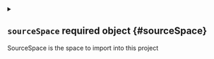 

<Metadata />



<details className="config-field" data-expandable="true">
<summary>

## `sourceSpace` <span className="config-field-required" data-required="true">required</span> <span className="config-field-type">object</span> <span className="config-field-default"></span> <span className="config-field-enum"></span> {#sourceSpace}

SourceSpace is the space to import into this project

</summary>




<details className="config-field" data-expandable="false" open>
<summary>

### `name` <span className="config-field-required" data-required="true">required</span> <span className="config-field-type">string</span> <span className="config-field-default"></span> <span className="config-field-enum"></span> {#sourceSpace-name}

Name of the space to import

</summary>



</details>



<details className="config-field" data-expandable="false" open>
<summary>

### `cluster` <span className="config-field-required" data-required="true">required</span> <span className="config-field-type">string</span> <span className="config-field-default"></span> <span className="config-field-enum"></span> {#sourceSpace-cluster}

Cluster name of the cluster the space is running on

</summary>



</details>



<details className="config-field" data-expandable="false" open>
<summary>

### `importName` <span className="config-field-required" data-required="false">required</span> <span className="config-field-type">string</span> <span className="config-field-default"></span> <span className="config-field-enum"></span> {#sourceSpace-importName}

ImportName is an optional name to use as the spaceinstance name, if not provided the space
name will be used

</summary>



</details>


</details>
